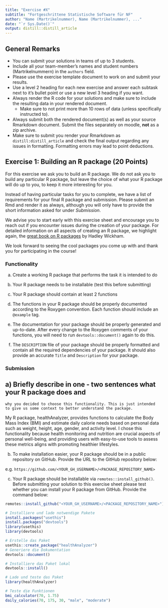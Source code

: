 ```yaml
---
title: "Exercise #X"
subtitle: "Fortgeschrittene Statistische Software für NF"
author: "Name (Martrikelnummer), Name (Martrikelnummer), ..."
date: "`r Sys.Date()`"
output: distill::distill_article
---
```


## General Remarks

-   You can submit your solutions in teams of up to 3 students.
-   Include all your team-member's names and student numbers
    (Martrikelnummern) in the `authors` field.
-   Please use the exercise template document to work on and submit your
    results.
-   Use a level 2 heading for each new exercise and answer each subtask
    next to it's bullet point or use a new level 3 heading if you want.
-   Always render the R code for your solutions and make sure to include
    the resulting data in your rendered document.
    -   Make sure to not print more than 10 rows of data (unless
        specifically instructed to).
-   Always submit both the rendered document(s) as well as your source
    Rmarkdown document. Submit the files separately on moodle, **not**
    as a zip archive.
-   Make sure to submit you render your Rmarkdown as
    `distill:distill_article` and check the final output regarding any
    issues in formatting. Formatting errors may lead to point
    deductions.

## Exercise 1: Building an R package (20 Points)

For this exercise we ask you to build an R package. We do not ask you to
build any particular R package, but leave the choice of what your R
package will do up to you, to keep it more interesting for you.

Instead of having particular tasks for you to complete, we have a list
of requirements for your final R package and submission. Please submit
an Rmd and render it as always, although you will only have to provide
the short information asked for under *Submission*.

We advise you to start early with this exercise sheet and encourage you
to reach out if you encounter issues during the creation of your
package. For detailed information on all aspects of creating an R
package, we highlight again, the [great book on R
packages](https://r-pkgs.org/) by Hadley Wickham.

We look forward to seeing the cool packages you come up with and thank
you for participating in the course!

### Functionality

a)  Create a working R package that performs the task it is intended to
    do

b)  Your R package needs to be installable (test this before submitting)

c)  Your R package should contain at least 2 functions

d)  The functions in your R package should be properly documented
    according to the Roxygen convention. Each function should include an
    `@example` tag.

e)  The documentation for your package should be properly generated and
    up-to-date. After every change to the Roxygen comments of your
    functions, you will need to run `devtools::document()` again to do
    this.

f)  The `DESCRIPTION` file of your package should be properly formatted
    and contain all the required dependencies of your package. It should
    also provide an accurate `Title` and `Description` for your package.

### Submission

## a)  Briefly describe in one - two sentences what your R package does and
    why you decided to choose this functionality. This is just intended
    to give us some context to better understand the package.

My R package, healthAnalyzer, provides functions to calculate the Body Mass Index (BMI) and estimate daily calorie needs based on personal data such as weight, height, age, gender, and activity level. I chose this functionality because health monitoring and nutrition are crucial aspects of personal well-being, and providing users with easy-to-use tools to assess these metrics aligns with promoting healthier lifestyles.

b)  To make installation easier, your R package should be in a public
    repository on GitHub. Provide the URL to the GitHub repository
    below:

e.g. `https://github.com/<YOUR_GH_USERNAME>/<PACKAGE_REPOSITORY_NAME>`

c)  Your R package should be installable via
    `remotes::install_github()`. Before submitting your solution to this
    exercise sheet please test whether you can install your R package
    from GitHub. Provide the command below:

``` r
remotes::install_github("<YOUR_GH_USERNAME>/<PACKAGE_REPOSITORY_NAME>")
```


```r
# Installiere und lade notwendige Pakete
install.packages("usethis")
install.packages("devtools")
library(usethis)
library(devtools)

# Erstelle das Paket
usethis::create_package("healthAnalyzer")
# Generiere die Dokumentation
devtools::document()
```
```r
# Installiere das Paket lokal
devtools::install()

# Lade und teste das Paket
library(healthAnalyzer)

# Teste die Funktionen
bmi_calculator(70, 1.75)
daily_calories(70, 175, 30, "male", "moderate")

```

